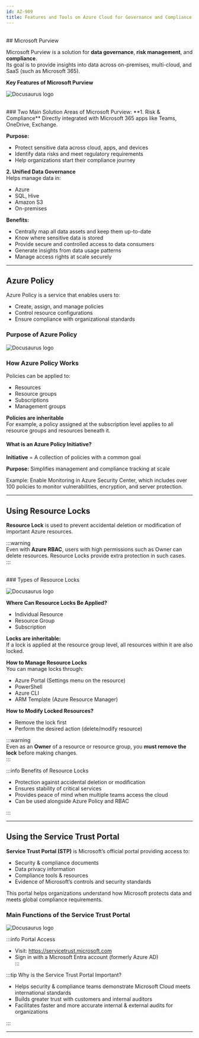 ```yaml
---
id: AZ-909
title: Features and Tools on Azure Cloud for Governance and Compliance Implementation
---
```


<br/>
## Microsoft Purview

Microsoft Purview is a solution for **data governance**, **risk management**, and **compliance**.  
Its goal is to provide insights into data across on-premises, multi-cloud, and SaaS (such as Microsoft 365).

**Key Features of Microsoft Purview**

![Docusaurus logo](/img/az900/16.png)

<br/>
### Two Main Solution Areas of Microsoft Purview:  
**1. Risk & Compliance**  
Directly integrated with Microsoft 365 apps like Teams, OneDrive, Exchange.

**Purpose:**  
- Protect sensitive data across cloud, apps, and devices  
- Identify data risks and meet regulatory requirements  
- Help organizations start their compliance journey  

**2. Unified Data Governance**  
Helps manage data in:  
- Azure  
- SQL, Hive  
- Amazon S3  
- On-premises  

**Benefits:**  
- Centrally map all data assets and keep them up-to-date  
- Know where sensitive data is stored  
- Provide secure and controlled access to data consumers  
- Generate insights from data usage patterns  
- Manage access rights at scale securely  

---------------------------------------------------------------------------------------------------------------------------------------------------

## Azure Policy

Azure Policy is a service that enables users to:  
- Create, assign, and manage policies  
- Control resource configurations  
- Ensure compliance with organizational standards  

### Purpose of Azure Policy

![Docusaurus logo](/img/az900/17.png)

### How Azure Policy Works  
Policies can be applied to:  
- Resources  
- Resource groups  
- Subscriptions  
- Management groups  

**Policies are inheritable**  
For example, a policy assigned at the subscription level applies to all resource groups and resources beneath it.

#### What is an Azure Policy Initiative?  
**Initiative** = A collection of policies with a common goal  

**Purpose:** Simplifies management and compliance tracking at scale  

Example: Enable Monitoring in Azure Security Center, which includes over 100 policies to monitor vulnerabilities, encryption, and server protection.

---------------------------------------------------------------------------------------------------------------------------------------------------

## Using Resource Locks

**Resource Lock** is used to prevent accidental deletion or modification of important Azure resources.

:::warning  
Even with **Azure RBAC**, users with high permissions such as Owner can delete resources. Resource Locks provide extra protection in such cases.  
:::

<br/>
### Types of Resource Locks

![Docusaurus logo](/img/az900/18.png)

**Where Can Resource Locks Be Applied?**  
- Individual Resource  
- Resource Group  
- Subscription  

**Locks are inheritable:**  
If a lock is applied at the resource group level, all resources within it are also locked.

**How to Manage Resource Locks**  
You can manage locks through:  
- Azure Portal (Settings menu on the resource)  
- PowerShell  
- Azure CLI  
- ARM Template (Azure Resource Manager)  

**How to Modify Locked Resources?**  
- Remove the lock first  
- Perform the desired action (delete/modify resource)  

:::warning  
Even as an **Owner** of a resource or resource group, you **must remove the lock** before making changes.  
:::

:::info Benefits of Resource Locks

- Protection against accidental deletion or modification  
- Ensures stability of critical services  
- Provides peace of mind when multiple teams access the cloud  
- Can be used alongside Azure Policy and RBAC  

:::

---------------------------------------------------------------------------------------------------------------------------------------------------

## Using the Service Trust Portal

**Service Trust Portal (STP)** is Microsoft’s official portal providing access to:  
- Security & compliance documents  
- Data privacy information  
- Compliance tools & resources  
- Evidence of Microsoft’s controls and security standards  

This portal helps organizations understand how Microsoft protects data and meets global compliance requirements.

### Main Functions of the Service Trust Portal

![Docusaurus logo](/img/az900/19.png)

:::info Portal Access  
- Visit: https://servicetrust.microsoft.com  
- Sign in with a Microsoft Entra account (formerly Azure AD)  
:::

:::tip Why is the Service Trust Portal Important?  
- Helps security & compliance teams demonstrate Microsoft Cloud meets international standards  
- Builds greater trust with customers and internal auditors  
- Facilitates faster and more accurate internal & external audits for organizations  

:::

---------------------------------------------------------------------------------------------------------------------------------------------------
